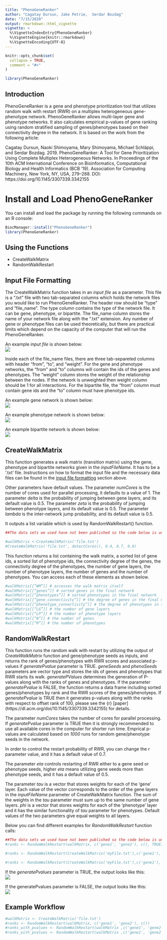 ```yaml
---
title: "PhenoGeneRanker"
author: "Cagatay Dursun, Jake Petrie,  Serdar Bozdag"
date: "7/15/2020"
output: rmarkdown::html_vignette
vignette: >
  %\VignetteIndexEntry{PhenoGeneRanker}
  %\VignetteEngine{knitr::rmarkdown}
  %\VignetteEncoding{UTF-8}
---
```


```r
knitr::opts_chunk$set(
  collapse = TRUE,
  comment = "#>"
)
```

```r
library(PhenoGeneRanker)
```


## <a id = "Introduction"></a> Introduction

PhenoGeneRanker is a gene and phenotype prioritization tool that utilizes random walk with restart (RWR) on a multiplex heterogeneous gene-phenotype network. PhenoGeneRanker allows multi-layer gene and phenotype networks. It also calculates empirical p-values of gene ranking using random stratified sampling of genes/phenotypes based on their connectivity degree in the network. It is based on the work from the following article:

Cagatay Dursun, Naoki Shimoyama, Mary Shimoyama, Michael Schläppi, and Serdar Bozdag. 2019. PhenoGeneRanker: A Tool for Gene Prioritization Using Complete Multiplex Heterogeneous Networks. In Proceedings of the 10th ACM International Conference on Bioinformatics, Computational Biology and Health Informatics (BCB ’19). Association for Computing Machinery, New York, NY, USA, 279–288. DOI: https://doi.org/10.1145/3307339.3342155

# Install and Load PhenoGeneRanker

You can install and load the package by running the following commands on an R console: 

```r
BiocManager::install("PhenoGeneRanker")
library(PhenoGeneRanker)
```

## <a id = "Using-the-Functions"></a> Using the Functions

* CreateWalkMatrix
* RandomWalkRestart


## <a id = "Input-File-Formatting"></a> Input File Formatting
The CreateWalkMatrix function takes in an _input file_ as a parameter. This file is a ".txt" file with two tab-separated columns which holds the network files you would like to run PhenoGeneRanker. The header row should be “type” and “file_name”. The type column contains the type of the network file. It can be gene, phenotype, or bipartite. The file_name column stores the name of your network file along with the “.txt” extension. Any number of gene or phenotype files can be used theoretically, but there are practical limits which depend on the capacity of the computer that will run the PhenoGeneRanker.    

An example _input file_ is shown below:  
![](InputFileImage.png)

Inside each of the file_name files, there are three tab-separeted columns with header “from”, “to”, and “weight”. For the gene and phenotype networks, the “from” and “to” columns will contain the ids of the genes and phenotypes. The “weight” column stores the weight of the relationship between the nodes. If the network is unweighted then weight column should be 1 for all interactions. For the bipartite file, the “from” column must contain gene ids and the “to” column must have phenotype ids.   

An example gene network is shown below:  
![](geneNetwork.png)

An example phenotype network is shown below:  
![](phenotypeNetwork.png)

An example bipartite network is shown below:  
![](bipartiteNetwork.png)

## <a id = "CreateWalkMatrix"></a> CreateWalkMatrix

This function generates a walk matrix (transition matrix) using the gene, phenotype and bipartite networks given in the *inputFileName*. It has to be a '.txt' file. Instructions on how to format the input file and the necessary data files can be found in the [input file formatting](#Input-File-Formatting) section above.

Other parameters have default values. The parameter *numCores* is the number of cores used for parallel processing, it defaults to a value of 1. The parameter *delta* is the probability of jumping between gene layers, and its default value is 0.5. The parameter *zeta* is the probability of jumping between phenotype layers, and its default value is 0.5. The parameter *lambda* is the inter-network jump probability, and its default value is 0.5.

It outputs a list variable which is used by RandomWalkRestart() function.

```r
##The data sets we used have not been published so the code below is unable to be run.

#walkMatrix <-CreateWalkMatrix('file.txt')
#CreateWalkMatrix('file.txt', detectCores(), 0.4, 0.7, 0.9)
```

This function returns a list containing the walk matrix, a sorted list of gene ids, a sorted list of phenotype ids, the connectivity degree of the genes, the connectivity degree of the phenotypes, the number of gene layers, the number of phenotype layers, the number of genes and the number of phenotypes. You can access each of these elements as shown below. 
```r
#walkMatrix[[“WM”]] # accesses the walk matrix itself
#walkMatrix[[“genes”]] # sorted genes in the final network
#walkMatrix[[“phenotypes”]] # sorted phenotypes in the final network
#walkMatrix[[“gene_connectivity”]] # the degree of genes in the final network
#walkMatrix[[“phenotype_connectivity”]] # the degree of phenotypes in the final network
#walkMatrix[[“LG”]] # the number of gene layers
#walkMatrix[[“LP”]] # the number of phenotype layers
#walkMatrix[[“N”]] # the number of genes
#walkMatrix[[“M”]] # the number of phenotypes
```


## <a id = "RandomWalkRestart"></a> RandomWalkRestart

This function runs the random walk with restart by utilizing the output of *CreateWalkMatrix* function and gene/phenotype seeds as inputs, and returns the rank of genes/phenotypes with RWR scores and associated p-values if *generatePvalue* parameter is TRUE. *geneSeeds* and *phenoSeeds* parameters are vector type and stores the ids of genes and phenotypes that RWR starts its walk. *generatePValues* determines the generation of P-values along with the ranks of genes and phenotypes. If the parameter *generatePvalue* is FALSE, the function returns a data frame including sorted genes/phenotypes by rank and the RWR scores of the genes/phenotyeps. If *generatePvalue* is TRUE then it generates p-values along with the ranks with respect to offset rank of 100, please see the {r} [paper] (https://dl.acm.org/doi/10.1145/3307339.3342155) for details.

The parameter *numCores* takes the number of cores for parallel processing. If *generatePvalue* parameter is TRUE then it is strongly recommended to use all available cores in the computer for shorter run time. Emprical p-values are calculated based on *1000* runs for random gene/phenotype seeds in the network.

In order to control the restart probability of RWR, you can change the *r* parameter value, and it has a default value of 0.7. 

The parameter *eta* controls restarting of RWR either to a gene seed or phenotype seeds, higher *eta* means utilizing gene seeds more than phenotype seeds, and it has a default value of 0.5.

The parameter *tau* is a vector that stores weights for each of the 'gene' layer. Each value of the vector corresponds to the order of the gene layers in the *inputFileName* parameter of CreateWalkMatrix function. The sum of the weights in the *tau* parameter must sum up to the same number of gene layers. *phi* is a vector that stores weights for each of the 'phenotype' layer and it has the similar functionality of *tau* parameter for phenotypes. Default values of the two parameters give equal weights to all layers.

Below you can find different examples for *RandomWalkRestart* function calls:

```r
##The data sets we used have not been published so the code below is unable to be run.
#ranks <- RandomWalkRestart(walkMatrix, c('gene1', 'gene2'), c(), TRUE) # utilizes only gene seeds and generates p-values for ranks.

#ranks <- RandomWalkRestart(CreateWalkMatrix('myFile.txt'),c('gene1'), c('phenotype1', 'phenotype2'), FALSE) # utilizes gene and phenotype seeds and does not generate p-values.

#ranks <- RandomWalkRestart(CreateWalkMatrix('myFile.txt'),c('gene1'), c(), TRUE, 12, r=0.8, eta=0.6, tau=(1,0.5,1.5), phi=(1,0.5,1.5)) # utilizes only gene seeds, generates p-values, custom values for parameters r, eta, tau and phi for a complex network with three gene layers and three phenotype layers.
```

If the *generatePvalues* parameter is TRUE, the output looks like this:  
![](pValTrue.png)

If the generatePvalues parameter is FALSE, the output looks like this:  
![](pValFalse.png)

## <a id = "Example-Workflow"></a> Example Workflow

```r
#walkMatrix <- CreateWalkMatrix('file.txt')
#ranks <- RandomWalkRestart(walkMatrix, c('gene1', 'gene2'), c())
#ranks_with_pvalues <- RandomWalkRestart(walkMatrix ,c('gene1', 'gene2'), c('phenotype1'), generatePValue=TRUE, numCores=12)
#ranks_with_pvalues <- RandomWalkRestart(walkMatrix ,c('gene1', 'gene2'), c('phenotype1'), generatePValue=TRUE, numCores=12)
```


